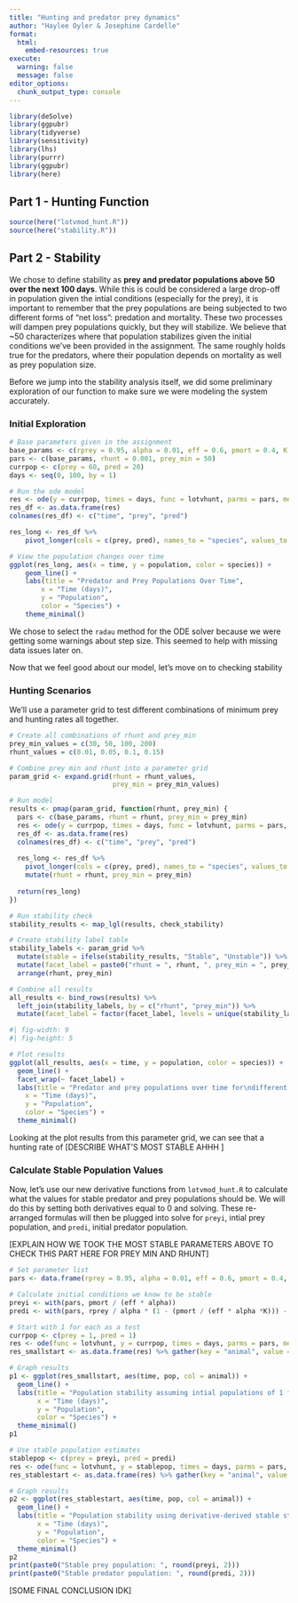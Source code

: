 ```yaml
---
title: "Hunting and predator prey dynamics"
author: "Haylee Oyler & Josephine Cardelle"
format: 
  html:
    embed-resources: true
execute:
  warning: false
  message: false
editor_options: 
  chunk_output_type: console
---
```


```r
library(deSolve)
library(ggpubr)
library(tidyverse)
library(sensitivity)
library(lhs)
library(purrr)
library(ggpubr)
library(here)
```

## Part 1 - Hunting Function

```r
source(here("lotvmod_hunt.R"))
source(here("stability.R"))
```

## Part 2 - Stability

We chose to define stability as **prey and predator populations above 50 over the next 100 days**. While this is could be considered a large drop-off in population given the intial conditions (especially for the prey), it is important to remember that the prey populations are being subjected to two different forms of "net loss": predation and mortality. These two processes will dampen prey populations quickly, but they will stabilize. We believe that ~50 characterizes where that population stabilizes given the initial conditions we've been provided in the assignment. The same roughly holds true for the predators, where their population depends on mortality as well as prey population size.   

Before we jump into the stability analysis itself, we did some preliminary exploration of our function to make sure we were modeling the system accurately. 

### Initial Exploration

```r
# Base parameters given in the assignment
base_params <- c(rprey = 0.95, alpha = 0.01, eff = 0.6, pmort = 0.4, K = 2000)
pars <- c(base_params, rhunt = 0.001, prey_min = 50)
currpop <- c(prey = 60, pred = 20)
days <- seq(0, 100, by = 1)

# Run the ode model
res <- ode(y = currpop, times = days, func = lotvhunt, parms = pars, method = "radau")
res_df <- as.data.frame(res)
colnames(res_df) <- c("time", "prey", "pred")

res_long <- res_df %>%
    pivot_longer(cols = c(prey, pred), names_to = "species", values_to = "population")

# View the population changes over time
ggplot(res_long, aes(x = time, y = population, color = species)) +
    geom_line() +
    labs(title = "Predator and Prey Populations Over Time",
        x = "Time (days)",
        y = "Population",
        color = "Species") +
    theme_minimal()
```

We chose to select the `radau` method for the ODE solver because we were getting some warnings about step size. This seemed to help with missing data issues later on. 

Now that we feel good about our model, let's move on to checking stability 

### Hunting Scenarios

We'll use a parameter grid to test different combinations of minimum prey and hunting rates all together.

```r
# Create all combinations of rhunt and prey_min
prey_min_values = c(30, 50, 100, 200)
rhunt_values = c(0.01, 0.05, 0.1, 0.15)

# Combine prey min and rhunt into a parameter grid
param_grid <- expand.grid(rhunt = rhunt_values, 
                          prey_min = prey_min_values)

# Run model
results <- pmap(param_grid, function(rhunt, prey_min) {
  pars <- c(base_params, rhunt = rhunt, prey_min = prey_min)
  res <- ode(y = currpop, times = days, func = lotvhunt, parms = pars, method = "radau")
  res_df <- as.data.frame(res)
  colnames(res_df) <- c("time", "prey", "pred")
  
  res_long <- res_df %>%
    pivot_longer(cols = c(prey, pred), names_to = "species", values_to = "population") %>%
    mutate(rhunt = rhunt, prey_min = prey_min)
  
  return(res_long)
})

# Run stability check
stability_results <- map_lgl(results, check_stability)

# Create stability label table
stability_labels <- param_grid %>%
  mutate(stable = ifelse(stability_results, "Stable", "Unstable")) %>%
  mutate(facet_label = paste0("rhunt = ", rhunt, ", prey_min = ", prey_min, "\n(", stable, ")")) %>%
  arrange(rhunt, prey_min)  

# Combine all results
all_results <- bind_rows(results) %>%
  left_join(stability_labels, by = c("rhunt", "prey_min")) %>%
  mutate(facet_label = factor(facet_label, levels = unique(stability_labels$facet_label)))
```

```r
#| fig-width: 9
#| fig-height: 5

# Plot results
ggplot(all_results, aes(x = time, y = population, color = species)) +
  geom_line() +
  facet_wrap(~ facet_label) +
  labs(title = "Predator and prey populations over time for\ndifferent hunting rates and mininum prey populations",
    x = "Time (days)",
    y = "Population",
    color = "Species") +
  theme_minimal()
```

Looking at the plot results from this parameter grid, we can see that a hunting rate of [DESCRIBE WHAT'S MOST STABLE AHHH ]

### Calculate Stable Population Values

Now, let's use our new derivative functions from `lotvmod_hunt.R` to calculate what the values for stable predator and prey populations should be. We will do this by setting both derivatives equal to 0 and solving. These re-arranged formulas will then be plugged into solve for `preyi`, intial prey population, and `predi`, initial predator population. 

[EXPLAIN HOW WE TOOK THE MOST STABLE PARAMETERS ABOVE TO CHECK THIS PART HERE FOR PREY MIN AND RHUNT]
```r
# Set parameter list
pars <- data.frame(rprey = 0.95, alpha = 0.01, eff = 0.6, pmort = 0.4, K = 2000, rhunt = 0.05, prey_min = 50)

# Calculate initial conditions we know to be stable 
preyi <- with(pars, pmort / (eff * alpha))
predi <- with(pars, rprey / alpha * (1 - (pmort / (eff * alpha *K))) - rhunt / alpha)

# Start with 1 for each as a test
currpop <- c(prey = 1, pred = 1)
res <- ode(func = lotvhunt, y = currpop, times = days, parms = pars, method = "radau")
res_smallstart <- as.data.frame(res) %>% gather(key = "animal", value = "pop", -time)

# Graph results
p1 <- ggplot(res_smallstart, aes(time, pop, col = animal)) +
  geom_line() +
  labs(title = "Population stability assuming intial populations of 1 for predator and prey",
       x = "Time (days)",
       y = "Population",
       color = "Species") +
  theme_minimal()
p1

# Use stable population estimates
stablepop <- c(prey = preyi, pred = predi)
res <- ode(func = lotvhunt, y = stablepop, times = days, parms = pars, method = "radau")
res_stablestart <- as.data.frame(res) %>% gather(key = "animal", value = "pop", -time)

# Graph results
p2 <- ggplot(res_stablestart, aes(time, pop, col = animal)) +
  geom_line() +
  labs(title = "Population stability using derivative-derived stable starting points",
       x = "Time (days)",
       y = "Population",
       color = "Species") +
  theme_minimal()
p2
print(paste0("Stable prey population: ", round(preyi, 2)))
print(paste0("Stable predator population: ", round(predi, 2)))

```

[SOME FINAL CONCLUSION IDK]